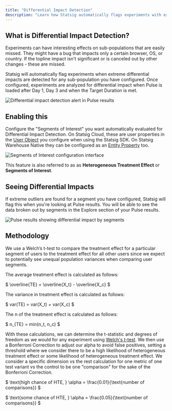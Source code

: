 ```yaml
---
title: "Differential Impact Detection"
description: "Learn how Statsig automatically flags experiments with extreme differential impacts on sub-populations."
---
```


## What is Differential Impact Detection?
Experiments can have interesting effects on sub-populations that are easily missed. They might have a bug that impacts only a certain browser, OS, or country. If the topline impact isn't significant or is canceled out by other changes - these are missed.

Statsig will automatically flag experiments when extreme differential impacts are detected for any sub-population you have configured. Once configured, experiments are analyzed for differential impact when Pulse is loaded after Day 1, Day 3 and when the Target Duration is met.
<Frame>
  <img src="https://github.com/user-attachments/assets/9783ba7a-812b-4fea-97af-4e3344f8345f" alt="Differential impact detection alert in Pulse results" />
</Frame>

## Enabling this
Configure the "Segments of Interest" you want automatically evaluated for Differential Impact Detection. On Statsig Cloud, these are user properties in the [User Object](/concepts/user) you configure when using the Statsig SDK. On Statsig Warehouse Native they can be configured as an [Entity Property](/statsig-warehouse-native/features/entity-properties) too.

<Frame>
  <img src="https://github.com/user-attachments/assets/c9bb5e56-dbc8-4fc2-a33b-92974f867120" alt="Segments of Interest configuration interface" />
</Frame>

This feature is also referred to as as **Heterogeneous Treatment Effect** or **Segments of Interest**. 

## Seeing Differential Impacts
If extreme outliers are found for a segment you have configured, Statsig will flag this when you're looking at Pulse results. You will be able to see the data broken out by segments in the Explore section of your Pulse results. 
<Frame>
  <img src="https://github.com/user-attachments/assets/5e5a3907-ff67-404c-a94f-2f986262008e" alt="Pulse results showing differential impact by segments" />
</Frame>


## Methodology

We use a Welch’s t-test to compare the treatment effect for a particular segment of users to the treatment effect for all other users since we expect to potentially see unequal population variances when comparing user segments.

The average treatment effect is calculated as follows:

$
\overline{TE} = \overline{X_t} - \overline{X_c} 
$

The variance in treatment effect is calculated as follows:

$
var(TE) = var(X_t) + var(X_c)
$

The n of the treatment effect is calculated as follows:

$
n_{TE} = min(n_t, n_c)
$

With these calculations, we can determine the t-statistic and degrees of freedom as we would for any experiment using [Welch's t-test](/stats-engine/p-value#welchs-t-test).
We then use a Bonferroni Correction to adjust our alpha to avoid false positives, setting a threshold where we consider there to be a high likelihood of heterogeneous treatment effect or some likelihood of heterogeneous treatment effect. We consider a specific dimension vs the rest calculation for one metric of one test variant vs the control to be one "comparison" for the sake of the Bonferroni Correction.

$
\text{high chance of HTE, } \alpha = \frac{0.01}{\text{number of comparisons}}
$

$
\text{some chance of HTE, } \alpha = \frac{0.05}{\text{number of comparisons}}
$


##
